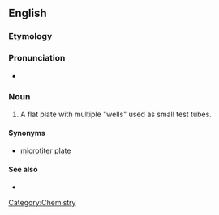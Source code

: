 ==English==


===Etymology===

{{prefix|micro|plate}}

===Pronunciation===

*{{IPA|ˈmaɪkɹoʊˌpleɪt}}

===Noun===
{{en-noun}}

#A flat plate with multiple "wells" used as small test tubes.

====Synonyms====
*[[microtiter plate]]

====See also====
*{{pedialite|microtiter plate}}

[[Category:Chemistry]]